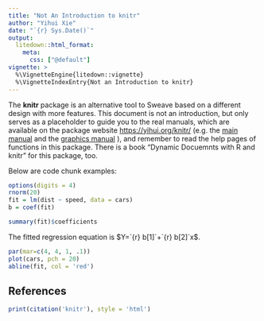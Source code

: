 ```yaml
---
title: "Not An Introduction to knitr"
author: "Yihui Xie"
date: "`{r} Sys.Date()`"
output:
  litedown::html_format:
    meta:
      css: ["@default"]
vignette: >
  %\VignetteEngine{litedown::vignette}
  %\VignetteIndexEntry{Not an Introduction to knitr}
---
```


The **knitr** package is an alternative tool to Sweave based on a different
design with more features. This document is not an introduction, but only serves
as a placeholder to guide you to the real manuals, which are available on the
package website <https://yihui.org/knitr/> (e.g. the [main
manual](https://yihui.org/knitr/demo/manual/) and the [graphics
manual](https://yihui.org/knitr/demo/graphics/) ), and remember to read the help
pages of functions in this package. There is a book "Dynamic Docuemnts with R
and knitr" for this package, too.

Below are code chunk examples:

```r
options(digits = 4)
rnorm(20)
fit = lm(dist ~ speed, data = cars)
b = coef(fit)
```

```r
summary(fit)$coefficients
```

The fitted regression equation is $Y=`{r} b[1]`+`{r} b[2]`x$.

```r
par(mar=c(4, 4, 1, .1))
plot(cars, pch = 20)
abline(fit, col = 'red')
```

## References

```r
print(citation('knitr'), style = 'html')
```
